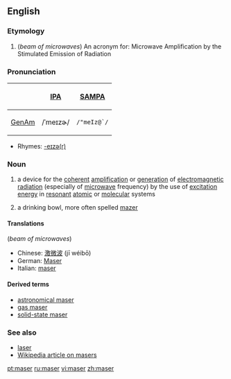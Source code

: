 ==English==

===Etymology===
# (''beam of microwaves'') An acronym for: Microwave Amplification by the Stimulated Emission of Radiation

===Pronunciation===
{| border=1 cellpadding=5
! !! [[w:IPA|IPA]] !! [[w:SAMPA|SAMPA]]
|-
! [[GenAm]]
| /ˈmeɪzɚ/ || <tt>/"meIz@`/</tt>
|}
*Rhymes: [[Rhymes:English:-eɪzə(r)|-eɪzə(r)]]

===Noun===
{{en-noun}}

#{{physics}} a device for the [[coherent]] [[amplification]] or [[generation]] of [[electromagnetic radiation]] (especially of [[microwave]] frequency) by the use of [[excitation energy]] in [[resonant]] [[atomic]] or [[molecular]] systems
# {{obsolete}} a drinking bowl, more often spelled [[mazer]]

====Translations====
(''beam of microwaves'')
{{top}}
*Chinese: [[激微波]] (jī wéibō)
*German: [[Maser]] {{m}}
*Italian: [[maser]] {{m}}
{{mid}}
{{bottom}}

====Derived terms====
*[[astronomical maser]]
*[[gas maser]]
*[[solid-state maser]]

===See also===
*[[laser]]
*[[w:Maser|Wikipedia article on masers]]

[[pt:maser]]
[[ru:maser]]
[[vi:maser]]
[[zh:maser]]